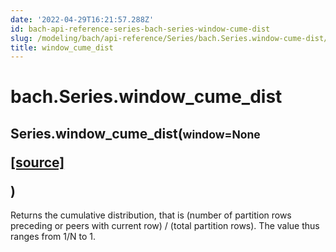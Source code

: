 ```yaml
---
date: '2022-04-29T16:21:57.288Z'
id: bach-api-reference-series-bach-series-window-cume-dist
slug: /modeling/bach/api-reference/Series/bach.Series.window-cume-dist/
title: window_cume_dist
---
```


# bach.Series.window_cume_dist

<div class="method">
<h2 class="signature-class"><span class="additional-name">Series.</span><span class="name">window_cume_dist(</span><small class="parameter-list"><span class="parameter" id="window">window=None</span></small>
<span class="view-code-link">

[[source]](https://github.com/objectiv/objectiv-analytics/blob/main/bach/bach/series/series.py)

</span>
)</h2>


<div class="content">

Returns the cumulative distribution, that is
(number of partition rows preceding or peers with current row) / (total partition rows).
The value thus ranges from 1/N to 1.


</div>

</div>
